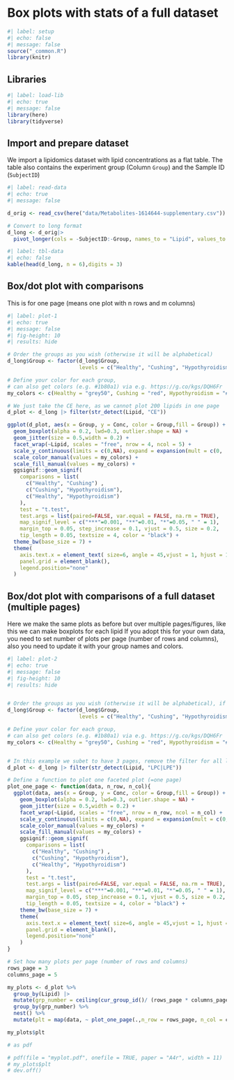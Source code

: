 # Box plots with stats of a full dataset



```r
#| label: setup
#| echo: false
#| message: false
source("_common.R")
library(knitr)

```

## Libraries

```r
#| label: load-lib
#| echo: true
#| message: false
library(here)
library(tidyverse)

```

## Import and prepare dataset

We import a lipidomics dataset with lipid concentrations as a flat table. The table also contains the experiment group (Column `Group`) and the Sample ID (`SubjectID`) 
```r
#| label: read-data
#| echo: true
#| message: false

d_orig <- read_csv(here("data/Metabolites-1614644-supplementary.csv"))

# Convert to long format
d_long <- d_orig|> 
  pivot_longer(cols = -SubjectID:-Group, names_to = "Lipid", values_to = "Conc")

```

```r
#| label: tbl-data
#| echo: false
kable(head(d_long, n = 6),digits = 3)
```


## Box/dot plot with comparisons

This is for one page (means one plot with n rows and m columns)

```r
#| label: plot-1
#| echo: true
#| message: false
#| fig-height: 10
#| results: hide

# Order the groups as you wish (otherwise it will be alphabetical)
d_long$Group <- factor(d_long$Group, 
                       levels = c("Healthy", "Cushing", "Hypothyroidism"))

# Define your color for each group, 
# can also get colors (e.g. #1b80a1) via e.g. https://g.co/kgs/DQH6Fr
my_colors <- c(Healthy = "grey50", Cushing = "red", Hypothyroidism = "#1b80a1")

# We just take the CE here, as we cannot plot 200 lipids in one page
d_plot <- d_long |> filter(str_detect(Lipid, "CE"))

ggplot(d_plot, aes(x = Group, y = Conc, color = Group,fill = Group)) + 
  geom_boxplot(alpha = 0.2, lwd=0.3, outlier.shape = NA) +
  geom_jitter(size = 0.5,width = 0.2) +
  facet_wrap(~Lipid, scales = "free", nrow = 4, ncol = 5) + 
  scale_y_continuous(limits = c(0,NA), expand = expansion(mult = c(0, .15)))+
  scale_color_manual(values = my_colors) +
  scale_fill_manual(values = my_colors) +
  ggsignif::geom_signif(
    comparisons = list(
      c("Healthy", "Cushing") ,
      c("Cushing", "Hypothyroidism"), 
      c("Healthy", "Hypothyroidism")
    ), 
    test = "t.test", 
    test.args = list(paired=FALSE, var.equal = FALSE, na.rm = TRUE), 
    map_signif_level = c("***"=0.001, "**"=0.01, "*"=0.05, " " = 1),
    margin_top = 0.05, step_increase = 0.1, vjust = 0.5, size = 0.2, 
    tip_length = 0.05, textsize = 4, color = "black") +
  theme_bw(base_size = 7) + 
  theme(
    axis.text.x = element_text( size=6, angle = 45,vjust = 1, hjust = 1),
    panel.grid = element_blank(),
    legend.position="none"
  )

```

## Box/dot plot with comparisons of a full dataset (multiple pages)

Here we make the same plots as before but over multiple pages/figures, like this we can make boxplots for each lipid
If you adopt this for your own data, you need to set number of plots per page (number of rows and columns), also you need to update it with your group names and colors. 


```r
#| label: plot-2
#| echo: true
#| message: false
#| fig-height: 10
#| results: hide


# Order the groups as you wish (otherwise it will be alphabetical), if you are 
d_long$Group <- factor(d_long$Group, 
                       levels = c("Healthy", "Cushing", "Hypothyroidism"))

# Define your color for each group, 
# can also get colors (e.g. #1b80a1) via e.g. https://g.co/kgs/DQH6Fr
my_colors <- c(Healthy = "grey50", Cushing = "red", Hypothyroidism = "#1b80a1")


# In this example we subet to have 3 pages, remove the filter for all lipids
d_plot <- d_long |> filter(str_detect(Lipid, "LPC|LPE"))

# Define a function to plot one faceted plot (=one page)
plot_one_page <- function(data, n_row, n_col){
  ggplot(data, aes(x = Group, y = Conc, color = Group,fill = Group)) + 
    geom_boxplot(alpha = 0.2, lwd=0.3, outlier.shape = NA) +
    geom_jitter(size = 0.5,width = 0.2) +
    facet_wrap(~Lipid, scales = "free", nrow = n_row, ncol = n_col) + 
    scale_y_continuous(limits = c(0,NA), expand = expansion(mult = c(0, .15)))+
    scale_color_manual(values = my_colors) +
    scale_fill_manual(values = my_colors) +
    ggsignif::geom_signif(
      comparisons = list(
        c("Healthy", "Cushing") ,
        c("Cushing", "Hypothyroidism"), 
        c("Healthy", "Hypothyroidism")
      ), 
      test = "t.test", 
      test.args = list(paired=FALSE, var.equal = FALSE, na.rm = TRUE), 
      map_signif_level = c("***"=0.001, "**"=0.01, "*"=0.05, " " = 1),
      margin_top = 0.05, step_increase = 0.1, vjust = 0.5, size = 0.2, 
      tip_length = 0.05, textsize = 4, color = "black") +
    theme_bw(base_size = 7) + 
    theme(
      axis.text.x = element_text( size=6, angle = 45,vjust = 1, hjust = 1),
      panel.grid = element_blank(),
      legend.position="none"
    )
}

# Set how many plots per page (number of rows and columns)
rows_page = 3
columns_page = 5

my_plots <- d_plot %>%
  group_by(Lipid) |> 
  mutate(grp_number = ceiling(cur_group_id()/ (rows_page * columns_page))) |> 
  group_by(grp_number) %>%
  nest() %>%
  mutate(plt = map(data, ~ plot_one_page(.,n_row = rows_page, n_col = columns_page)))

my_plots$plt

# as pdf

# pdf(file = "myplot.pdf", onefile = TRUE, paper = "A4r", width = 11)
# my_plots$plt
# dev.off()

```
